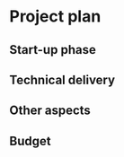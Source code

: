 # Project plan

## Start-up phase
<!--
Covering the planning phase, this section should provide a relatively
detailed plan of how work will start on the project. This section is
important because projects need to get up and running quickly.


 - [ ] Setting up collaboration platform inc. code for contributors etc.
 - [ ] Licence decisions
 - [ ] Reporting framework
-->


## Technical delivery
<!--
Covering the actual delivery of the project this section should
provide at least a high-level description of the implementation.

Including target dates is really important as you need to be committed
and the ISC need to have a means of tracking delivery
-->

## Other aspects
<!--
Covering non-technical activities like on-going publicity, paper
preparation, discussion groups etc. that might be required to
facilitate successful delivery of the project.

 - [ ] Announcement post
 - [ ] Delivery blog post
 - [ ] Social media
 - [ ] UseR!
 - [ ] ISC meetings
-->

## Budget
